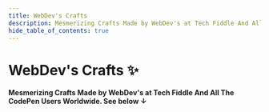 ```yaml
---
title: WebDev's Crafts
description: Mesmerizing Crafts Made by WebDev's at Tech Fiddle And All The CodePen Users Worldwide.
hide_table_of_contents: true
---
```



# WebDev's Crafts ✨

**Mesmerizing Crafts Made by WebDev's at Tech Fiddle And All The CodePen Users Worldwide. See below ↓**

<Divider />

<br />

<WebDevCardsRow />
